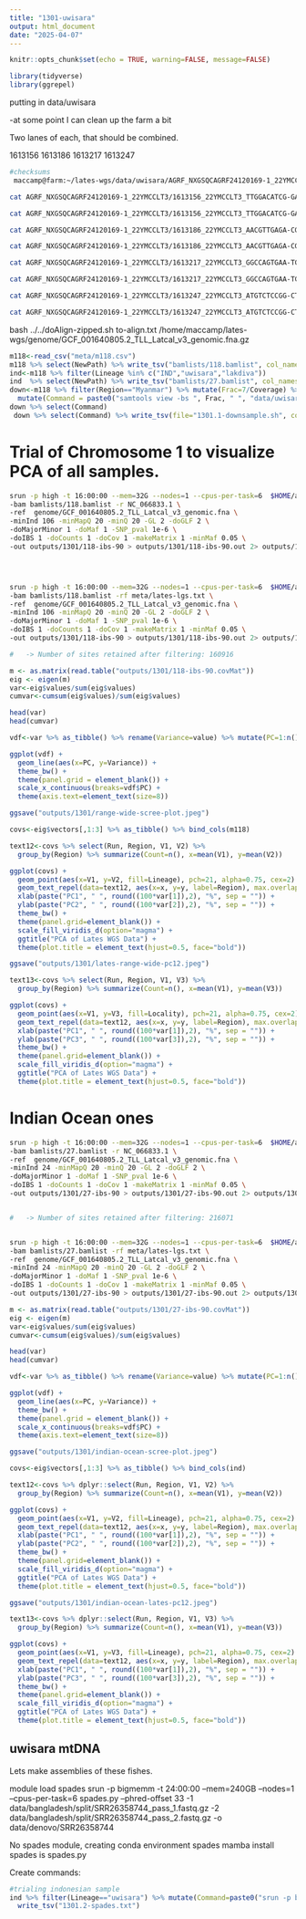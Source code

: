 ```yaml
---
title: "1301-uwisara"
output: html_document
date: "2025-04-07"
---
```


```r
knitr::opts_chunk$set(echo = TRUE, warning=FALSE, message=FALSE)
```

```r
library(tidyverse)
library(ggrepel)
```

putting in data/uwisara

-at some point I can clean up the farm a bit

Two lanes of each, that should be combined. 

1613156
1613186
1613217
1613247

```sh
#checksums
 maccamp@farm:~/lates-wgs/data/uwisara/AGRF_NXGSQCAGRF24120169-1_22YMCCLT3$ for f in *.fastq.gz; do echo $f; md5sum $f  >> md5s.txt; done;

cat AGRF_NXGSQCAGRF24120169-1_22YMCCLT3/1613156_22YMCCLT3_TTGGACATCG-GAATCTGGTC_L007_R1.fastq.gz AGRF_NXGSQCAGRF24120169-1_22YMCCLT3/1613156_22YMCCLT3_TTGGACATCG-GAATCTGGTC_L008_R1.fastq.gz > 1613156-R1.fastq.gz

cat AGRF_NXGSQCAGRF24120169-1_22YMCCLT3/1613156_22YMCCLT3_TTGGACATCG-GAATCTGGTC_L007_R2.fastq.gz AGRF_NXGSQCAGRF24120169-1_22YMCCLT3/1613156_22YMCCLT3_TTGGACATCG-GAATCTGGTC_L008_R2.fastq.gz > 1613156-R2.fastq.gz

cat AGRF_NXGSQCAGRF24120169-1_22YMCCLT3/1613186_22YMCCLT3_AACGTTGAGA-CGGTCGGTAA_L007_R1.fastq.gz AGRF_NXGSQCAGRF24120169-1_22YMCCLT3/1613186_22YMCCLT3_AACGTTGAGA-CGGTCGGTAA_L008_R1.fastq.gz > 1613186-fastq.gz

cat AGRF_NXGSQCAGRF24120169-1_22YMCCLT3/1613186_22YMCCLT3_AACGTTGAGA-CGGTCGGTAA_L007_R2.fastq.gz AGRF_NXGSQCAGRF24120169-1_22YMCCLT3/1613186_22YMCCLT3_AACGTTGAGA-CGGTCGGTAA_L008_R2.fastq.gz > 1613186-R2.fastq.gz

cat AGRF_NXGSQCAGRF24120169-1_22YMCCLT3/1613217_22YMCCLT3_GGCCAGTGAA-TCTGCTAATG_L007_R1.fastq.gz AGRF_NXGSQCAGRF24120169-1_22YMCCLT3/1613217_22YMCCLT3_GGCCAGTGAA-TCTGCTAATG_L008_R1.fastq.gz > 1613217-R1.fastq.gz

cat AGRF_NXGSQCAGRF24120169-1_22YMCCLT3/1613217_22YMCCLT3_GGCCAGTGAA-TCTGCTAATG_L007_R2.fastq.gz AGRF_NXGSQCAGRF24120169-1_22YMCCLT3/1613217_22YMCCLT3_GGCCAGTGAA-TCTGCTAATG_L008_R2.fastq.gz > 1613217-R2.fastq.gz

cat AGRF_NXGSQCAGRF24120169-1_22YMCCLT3/1613247_22YMCCLT3_ATGTCTCCGG-CTCTTATTCG_L007_R1.fastq.gz AGRF_NXGSQCAGRF24120169-1_22YMCCLT3/1613247_22YMCCLT3_ATGTCTCCGG-CTCTTATTCG_L008_R1.fastq.gz > 1613247-R1.fastq.gz

cat AGRF_NXGSQCAGRF24120169-1_22YMCCLT3/1613247_22YMCCLT3_ATGTCTCCGG-CTCTTATTCG_L007_R2.fastq.gz AGRF_NXGSQCAGRF24120169-1_22YMCCLT3/1613247_22YMCCLT3_ATGTCTCCGG-CTCTTATTCG_L008_R2.fastq.gz > 1613247-R2.fastq.gz

```

bash ../../doAlign-zipped.sh to-align.txt /home/maccamp/lates-wgs/genome/GCF_001640805.2_TLL_Latcal_v3_genomic.fna.gz

```r
m118<-read_csv("meta/m118.csv")
m118 %>% select(NewPath) %>% write_tsv("bamlists/118.bamlist", col_names = FALSE)
ind<-m118 %>% filter(Lineage %in% c("IND","uwisara","lakdiva"))
ind  %>% select(NewPath) %>% write_tsv("bamlists/27.bamlist", col_names = FALSE)
down<-m118 %>% filter(Region=="Myanmar") %>% mutate(Frac=7/Coverage) %>%
  mutate(Command = paste0("samtools view -bs ", Frac, " ", "data/uwisara/",Run,".sort.flt.bam", " > ",   "/home/maccamp/lates-wgs/data/downsample/", Run, ".reduced.bam ;"," samtools index ", "/home/maccamp/lates-wgs/data/downsample/", Run, ".reduced.bam ;")) 
down %>% select(Command)
 down %>% select(Command) %>% write_tsv(file="1301.1-downsample.sh", col_names = FALSE)
```

# Trial of Chromosome 1 to visualize PCA of all samples.


```sh
srun -p high -t 16:00:00 --mem=32G --nodes=1 --cpus-per-task=6  $HOME/angsd/angsd -P 6  \
-bam bamlists/118.bamlist -r NC_066833.1 \
-ref  genome/GCF_001640805.2_TLL_Latcal_v3_genomic.fna \
-minInd 106 -minMapQ 20 -minQ 20 -GL 2 -doGLF 2 \
-doMajorMinor 1 -doMaf 1 -SNP_pval 1e-6 \
-doIBS 1 -doCounts 1 -doCov 1 -makeMatrix 1 -minMaf 0.05 \
-out outputs/1301/118-ibs-90 > outputs/1301/118-ibs-90.out 2> outputs/1301/118-ibs-90.err &




srun -p high -t 16:00:00 --mem=32G --nodes=1 --cpus-per-task=6  $HOME/angsd/angsd -P 6  \
-bam bamlists/118.bamlist -rf meta/lates-lgs.txt \
-ref  genome/GCF_001640805.2_TLL_Latcal_v3_genomic.fna \
-minInd 106 -minMapQ 20 -minQ 20 -GL 2 -doGLF 2 \
-doMajorMinor 1 -doMaf 1 -SNP_pval 1e-6 \
-doIBS 1 -doCounts 1 -doCov 1 -makeMatrix 1 -minMaf 0.05 \
-out outputs/1301/118-ibs-90 > outputs/1301/118-ibs-90.out 2> outputs/1301/118-ibs-90.err &

#	-> Number of sites retained after filtering: 160916 

```



```r
m <- as.matrix(read.table("outputs/1301/118-ibs-90.covMat"))
eig <- eigen(m)
var<-eig$values/sum(eig$values)
cumvar<-cumsum(eig$values)/sum(eig$values)

head(var)
head(cumvar)

vdf<-var %>% as_tibble() %>% rename(Variance=value) %>% mutate(PC=1:n()) %>% head(n=10)

ggplot(vdf) +
  geom_line(aes(x=PC, y=Variance)) +
  theme_bw() +
  theme(panel.grid = element_blank()) +
  scale_x_continuous(breaks=vdf$PC) +
  theme(axis.text=element_text(size=8))

ggsave("outputs/1301/range-wide-scree-plot.jpeg")
```


```r
covs<-eig$vectors[,1:3] %>% as_tibble() %>% bind_cols(m118)

text12<-covs %>% select(Run, Region, V1, V2) %>%
  group_by(Region) %>% summarize(Count=n(), x=mean(V1), y=mean(V2))

ggplot(covs) +
  geom_point(aes(x=V1, y=V2, fill=Lineage), pch=21, alpha=0.75, cex=2) +
  geom_text_repel(data=text12, aes(x=x, y=y, label=Region), max.overlaps = Inf) +
  xlab(paste("PC1", " ", round((100*var[1]),2), "%", sep = "")) +
  ylab(paste("PC2", " ", round((100*var[2]),2), "%", sep = "")) +
  theme_bw() +
  theme(panel.grid=element_blank()) +
  scale_fill_viridis_d(option="magma") +
  ggtitle("PCA of Lates WGS Data") +
  theme(plot.title = element_text(hjust=0.5, face="bold"))

ggsave("outputs/1301/lates-range-wide-pc12.jpeg")

text13<-covs %>% select(Run, Region, V1, V3) %>%
  group_by(Region) %>% summarize(Count=n(), x=mean(V1), y=mean(V3))

ggplot(covs) +
  geom_point(aes(x=V1, y=V3, fill=Locality), pch=21, alpha=0.75, cex=2) +
  geom_text_repel(data=text12, aes(x=x, y=y, label=Region), max.overlaps = Inf) +
  xlab(paste("PC1", " ", round((100*var[1]),2), "%", sep = "")) +
  ylab(paste("PC3", " ", round((100*var[3]),2), "%", sep = "")) +
  theme_bw() +
  theme(panel.grid=element_blank()) +
  scale_fill_viridis_d(option="magma") +
  ggtitle("PCA of Lates WGS Data") +
  theme(plot.title = element_text(hjust=0.5, face="bold"))

```

# Indian Ocean ones

```sh
srun -p high -t 16:00:00 --mem=32G --nodes=1 --cpus-per-task=6  $HOME/angsd/angsd -P 6  \
-bam bamlists/27.bamlist -r NC_066833.1 \
-ref  genome/GCF_001640805.2_TLL_Latcal_v3_genomic.fna \
-minInd 24 -minMapQ 20 -minQ 20 -GL 2 -doGLF 2 \
-doMajorMinor 1 -doMaf 1 -SNP_pval 1e-6 \
-doIBS 1 -doCounts 1 -doCov 1 -makeMatrix 1 -minMaf 0.05 \
-out outputs/1301/27-ibs-90 > outputs/1301/27-ibs-90.out 2> outputs/1301/27-ibs-90.err &


#	-> Number of sites retained after filtering: 216071 


srun -p high -t 16:00:00 --mem=32G --nodes=1 --cpus-per-task=6  $HOME/angsd/angsd -P 6  \
-bam bamlists/27.bamlist -rf meta/lates-lgs.txt \
-ref  genome/GCF_001640805.2_TLL_Latcal_v3_genomic.fna \
-minInd 24 -minMapQ 20 -minQ 20 -GL 2 -doGLF 2 \
-doMajorMinor 1 -doMaf 1 -SNP_pval 1e-6 \
-doIBS 1 -doCounts 1 -doCov 1 -makeMatrix 1 -minMaf 0.05 \
-out outputs/1301/27-ibs-90 > outputs/1301/27-ibs-90.out 2> outputs/1301/27-ibs-90.err &

```



```r
m <- as.matrix(read.table("outputs/1301/27-ibs-90.covMat"))
eig <- eigen(m)
var<-eig$values/sum(eig$values)
cumvar<-cumsum(eig$values)/sum(eig$values)

head(var)
head(cumvar)

vdf<-var %>% as_tibble() %>% rename(Variance=value) %>% mutate(PC=1:n()) %>% head(n=10)

ggplot(vdf) +
  geom_line(aes(x=PC, y=Variance)) +
  theme_bw() +
  theme(panel.grid = element_blank()) +
  scale_x_continuous(breaks=vdf$PC) +
  theme(axis.text=element_text(size=8))

ggsave("outputs/1301/indian-ocean-scree-plot.jpeg")
```


```r
covs<-eig$vectors[,1:3] %>% as_tibble() %>% bind_cols(ind)

text12<-covs %>% dplyr::select(Run, Region, V1, V2) %>%
  group_by(Region) %>% summarize(Count=n(), x=mean(V1), y=mean(V2))

ggplot(covs) +
  geom_point(aes(x=V1, y=V2, fill=Lineage), pch=21, alpha=0.75, cex=2) +
  geom_text_repel(data=text12, aes(x=x, y=y, label=Region), max.overlaps = Inf) +
  xlab(paste("PC1", " ", round((100*var[1]),2), "%", sep = "")) +
  ylab(paste("PC2", " ", round((100*var[2]),2), "%", sep = "")) +
  theme_bw() +
  theme(panel.grid=element_blank()) +
  scale_fill_viridis_d(option="magma") +
  ggtitle("PCA of Lates WGS Data") +
  theme(plot.title = element_text(hjust=0.5, face="bold"))

ggsave("outputs/1301/indian-ocean-lates-pc12.jpeg")

text13<-covs %>% dplyr::select(Run, Region, V1, V3) %>%
  group_by(Region) %>% summarize(Count=n(), x=mean(V1), y=mean(V3))

ggplot(covs) +
  geom_point(aes(x=V1, y=V3, fill=Lineage), pch=21, alpha=0.75, cex=2) +
  geom_text_repel(data=text12, aes(x=x, y=y, label=Region), max.overlaps = Inf) +
  xlab(paste("PC1", " ", round((100*var[1]),2), "%", sep = "")) +
  ylab(paste("PC3", " ", round((100*var[3]),2), "%", sep = "")) +
  theme_bw() +
  theme(panel.grid=element_blank()) +
  scale_fill_viridis_d(option="magma") +
  ggtitle("PCA of Lates WGS Data") +
  theme(plot.title = element_text(hjust=0.5, face="bold"))

```


## uwisara mtDNA

Lets make assemblies of these fishes.

module load spades
srun -p bigmemm -t 24:00:00 --mem=240GB --nodes=1 --cpus-per-task=6 spades.py --phred-offset 33 -1 data/bangladesh/split/SRR26358744_pass_1.fastq.gz  -2 data/bangladesh/split/SRR26358744_pass_2.fastq.gz -o data/denovo/SRR26358744 

No spades module, creating conda environment spades
mamba install spades
is spades.py

Create commands:

```r
#trialing indonesian sample
ind %>% filter(Lineage=="uwisara") %>% mutate(Command=paste0("srun -p bigmemm -t 72:00:00 --mem=520GB --nodes=1 --cpus-per-task=6 spades.py --phred-offset 33 -1 data/uwisara/",Run,"-R1.fastq.gz -2 data/uwisara/",Run,"-R2.fastq.gz -o data/denovo/",Run," > data/denovo/",Run,".out 2> data/denovo/",Run,".err &")) %>% select(Command) %>%
  write_tsv("1301.2-spades.txt")
```



